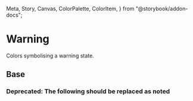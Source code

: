   Meta,
  Story,
  Canvas,
  ColorPalette,
  ColorItem,
} from "@storybook/addon-docs";

<Meta title="Theme/Palettes/Warning" />

# Warning

Colors symbolising a warning state.

## Base

<ColorContainer className="paletteContainer">
  <ColorPalette className="docs">
    <ColorItem
      title="Border"
      subtitle="--salt-palette-warning-border"
      colors={{
        "--salt-palette-warning-border": "var(--salt-palette-warning-border)",
      }}
    />
    <ColorItem
      title="Foreground"
      subtitle="--salt-palette-warning-foreground"
      colors={{
        "--salt-palette-warning-foreground":
          "var(--salt-palette-warning-foreground)",
      }}
    />
    <ColorItem
      title="Background"
      subtitle="--salt-palette-warning-background"
      colors={{
        "--salt-palette-warning-background":
          "var(--salt-palette-warning-background)",
      }}
    />
    <ColorItem
      title="Background (selected)"
      subtitle="--salt-palette-warning-background-selected"
      colors={{
        "--salt-palette-warning-background-selected":
          "var(--salt-palette-warning-background-selected)",
      }}
    />
  </ColorPalette>
</ColorContainer>

### **Deprecated:** The following should be replaced as noted

<Canvas>
  <DocGrid withNotes>
    <ColorBlock
      colorVar="--salt-palette-warning-background-emphasize"
      replacementToken="--salt-palette-warning-background"
    />
  </DocGrid>
</Canvas>
